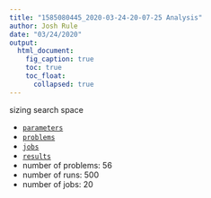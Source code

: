 ```yaml
---
title: "1585080445_2020-03-24-20-07-25 Analysis"
author: Josh Rule
date: "03/24/2020"
output:
  html_document:
    fig_caption: true
    toc: true
    toc_float:
      collapsed: true
---
```


sizing search space

- [`parameters`](./parameters.toml)
- [`problems`](./problems.txt)
- [`jobs`](./job.txt)
- [`results`](./results.csv)
- number of problems: 56
- number of runs: 500
- number of jobs: 20
